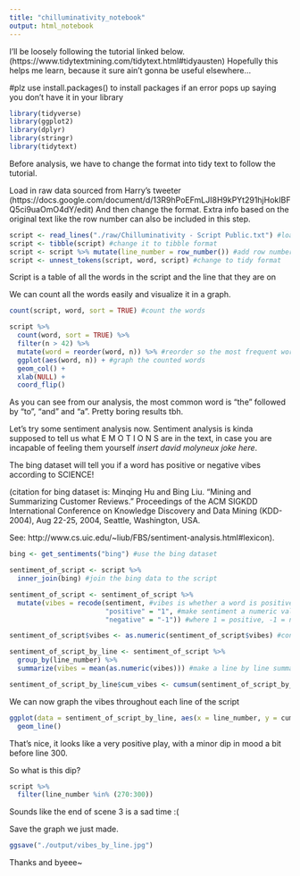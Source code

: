 ```yaml
---
title: "chilluminativity_notebook"
output: html_notebook
---
```


I'll be loosely following the tutorial linked below.
(https://www.tidytextmining.com/tidytext.html#tidyausten)
Hopefully this helps me learn, because it sure ain't gonna be useful elsewhere...

#plz use install.packages() to install packages if an error pops up saying you don't have it in your library

```r
library(tidyverse)
library(ggplot2)
library(dplyr)
library(stringr)
library(tidytext)
```

Before analysis, we have to change the format into tidy text to follow the tutorial.

Load in raw data sourced from Harry's tweeter (https://docs.google.com/document/d/13R9hPoEFmLJI8H9kPYt291hjHokIBFQ5ci9uaOmO4dY/edit)
And then change the format. Extra info based on the original text like the row number can also be included in this step.

```r
script <- read_lines("./raw/Chilluminativity - Script Public.txt") #load in plaintext
script <- tibble(script) #change it to tibble format
script <- script %>% mutate(line_number = row_number()) #add row number
script <- unnest_tokens(script, word, script) #change to tidy format
```

Script is a table of all the words in the script and the line that they are on

We can count all the words easily and visualize it in a graph.
```r
count(script, word, sort = TRUE) #count the words

script %>%
  count(word, sort = TRUE) %>%
  filter(n > 42) %>%
  mutate(word = reorder(word, n)) %>% #reorder so the most frequent words are at the top
  ggplot(aes(word, n)) + #graph the counted words
  geom_col() +
  xlab(NULL) +
  coord_flip()
```

As you can see from our analysis, the most common word is "the" followed by "to", "and" and "a". Pretty boring results tbh.

Let's try some sentiment analysis now. Sentiment analysis is kinda supposed to tell us what E M O T I O N S are in the text, in case you are incapable of feeling them yourself *insert david molyneux joke here*. 

The bing dataset will tell you if a word has positive or negative vibes according to SCIENCE!

(citation for bing dataset is:
Minqing Hu and Bing Liu. "Mining and Summarizing Customer Reviews." Proceedings of the ACM SIGKDD International Conference on Knowledge Discovery and Data Mining (KDD-2004), Aug 22-25, 2004, Seattle, Washington, USA. 

See: http://www.cs.uic.edu/~liub/FBS/sentiment-analysis.html#lexicon).

```r
bing <- get_sentiments("bing") #use the bing dataset

sentiment_of_script <- script %>%
  inner_join(bing) #join the bing data to the script

sentiment_of_script <- sentiment_of_script %>%
  mutate(vibes = recode(sentiment, #vibes is whether a word is positive or negative in number format
                        "positive" = "1", #make sentiment a numeric value
                        "negative" = "-1")) #where 1 = positive, -1 = negative

sentiment_of_script$vibes <- as.numeric(sentiment_of_script$vibes) #convert from chr to dbl

sentiment_of_script_by_line <- sentiment_of_script %>%
  group_by(line_number) %>%
  summarize(vibes = mean(as.numeric(vibes))) #make a line by line summary of the vibes

sentiment_of_script_by_line$cum_vibes <- cumsum(sentiment_of_script_by_line$vibes)#cumulative vibes by line
```

We can now graph the vibes throughout each line of the script

```r
ggplot(data = sentiment_of_script_by_line, aes(x = line_number, y = cum_vibes, group = 1)) +
  geom_line()
```

That's nice, it looks like a very positive play, with a minor dip in mood a bit before line 300.

So what is this dip?

```r
script %>%
  filter(line_number %in% (270:300))
```
Sounds like the end of scene 3 is a sad time :(

Save the graph we just made.
```r
ggsave("./output/vibes_by_line.jpg")
```

Thanks and byeee~